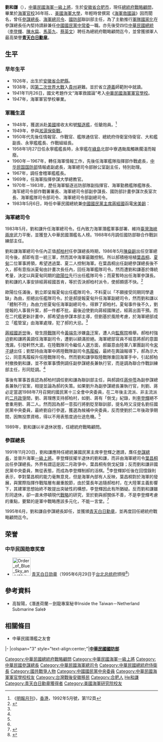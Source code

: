 {{Infobox_officeholder
|前綴尊稱=[[中華民國海軍|中華民國海軍]][[一級上將|一級上將]]
|後綴尊稱=[[將軍|將軍]]
| name = 劉和謙
| image name =Admiral (ROCN) Liu Ho-chien 海軍上將劉和謙 201611221821 114287.png
| width = 
|caption=劉和謙上將軍裝照
| now = 
| order        = {{ROC}}[[總統府戰略顧問|總統府戰略顧問]]
| term_start   = 1995年7月1日
| term_end     = 
| term_start1   = 1989年12月5日
| term_end1     = 1991年12月4日
| order2        = {{flagicon image|ROC General Chief of Staff of the Ministry of National Defense Flag.svg}} 第15任[[國防部參謀本部|參謀總長]]
| president2    = [[李登輝|李登輝]]
| term_start2   = 1991年12月5日
| term_end2     = 1995年6月30日
| predecessor2  = [[陳燊齡|陳燊齡]]（[[中華民國空軍|空軍]]）
| successor2    = [[羅本立|羅本立]]（[[中華民國陸軍|陸軍]]）
| order3        =[[File:ROC_Commanding_General_of_Navy_Flag.svg|22px]] 第10任[[中華民國海軍司令|海軍總司令]]
| term_start3   = 1983年5月16日
| term_end3     = 1988年6月1日
| predecessor3  = [[鄒堅|鄒堅]]
| successor3    = 葉昌桐
| period = 
| Sex = 男 
| Native place = [[安徽|安徽]][[合肥|合肥]]
| date of birth ={{birth date and age|1926|8|28}}
| place of birth = {{ROC-1912|安徽省}}[[合肥|合肥]]
| nationality={{ROC}}
| party = {{KMT}}
|allegiance = {{ROC}}
|branch = [[File:Flag_of_the_Republic_of_China.svg|22px]] [[中華民國海軍|中華民國海軍]]
|rank = [[File:ROCN_Senior_Admiral's_Flag.svg|22px]]  [[大將#中華民國|一級上將]] 
| serviceyears = 1947年－

| educate = 
*海軍軍官學校1947年班（三十六年班）畢業<br><span style="color: blue;">(1947年)</span>
*美國海軍兩棲作戰班<br><span style="color: blue;">(1953年)</span>
*海軍指揮參謀大學八期<br><span style="color: blue;">(1958年)</span>
*美國{{tsl|en|Naval Postgraduate School|美國海軍研究院|海軍PG學院}}<br><span style="color: blue;">(1961年)</span>
*美國海軍大學畢業<br><span style="color: blue;">(1969年)</span>
*三軍大學戰爭學院將官班1972年（六十一年）冬班<br><span style="color: blue;">(1972年)</span>
| past = 
*海軍總司令部作戰署少將署長
*國防部參謀本部計畫中將次長<br><span style="color: blue;">(1975年-1978年)</span>
*海軍艦隊司令部中將司令<br><span style="color: blue;">(1978年-1980年)</span>
*海軍總司令部中將副總司令<br><span style="color: blue;">(1980年-1983年)</span>
*海軍總司令部上將總司令<br><span style="color: blue;">(1983年5月-1988年6月)</span>
*國防部聯合作戰訓練部上將主任<br><span style="color: blue;">(1988年6月-1989年12月)</span>
*總統府戰略顧問<br><span style="color: blue;">(1989年12月-1991年12月5日)</span>
*[[中國國民黨|中國國民黨]]中央常務委員會委員<br><span style="color: blue;">(1990年2月-1992年)</span>
*國防部參謀總長<br><span style="color: blue;">(1991年12月5日-1995年6月30日)</span>
*總統府戰略顧問<br><span style="color: blue;">(1995年7月1日-)</span>
}}
'''劉和謙'''（{{bd|1926年|9月28日|catIdx=L劉}}），[[中華民國海軍|中華民國海軍]][[一級上將|一級上將]]，生於[[安徽省_(中華民國)|安徽省]][[合肥市|合肥市]]，現任[[總統府戰略顧問|總統府戰略顧問]]，畢業於[[海軍官校|海軍官校]]36年班、{{tsl|en|Naval Postgraduate School|美國海軍研究院|美國海軍PG學院}}、[[美國海軍|美國海軍]][[大學|大學]]，年輕時曾撰寫《[[海軍救國論|海軍救國論]]》因而聞名，曾任[[中華民國參謀總長|參謀總長]]、[[中華民國海軍總司令|海軍總司令]]、[[中華民國國防部|國防部]]聯訓部主任，為了主動推行[[軍隊國家化|軍隊國家化]]在參謀總長任內堅持請辭兼任[[中國國民黨|中國國民黨]][[中國國民黨中央委員會|中常委]]一職。亦先後受四位[[中華民國總統|中華民國總統]]（[[李登輝|李登輝]]、[[陳水扁|陳水扁]]、[[馬英九|馬英九]]、[[蔡英文|蔡英文]]）聘任為總統府戰略顧問迄今，並曾獲頒軍人最高榮譽'''[[青天白日勳章|青天白日勳章]]'''。

==生平==
===早年生平===
*1926年，出生於[[安徽省_(中華民國)|安徽省]][[合肥縣|合肥縣]]。
*1938年，因[[第二次世界大戰|第二次世界大戰]]入[[貴州省_(中華民國)|貴州]]避難。並於省立[[遵義|遵義]]師範附中就讀。
*1941年11月26日，國文考題作文“海軍救國論”考入[[中華民國海軍軍官學校|中華民國海軍軍官學校]]。
*1947年，海軍軍官學校畢業。

===軍職生涯===
*1948年，獲選派赴[[美國|美國]]接收太和號[[驅逐艦|驅逐艦]]，任鎗炮員。<ref>《[[明報月刊|明報月刊]]》，[[香港|香港]]，1992年5月號，第112頁</ref>
*1949年，參與[[上海戰役|淞滬保衛戰]]。
*1950年代先後任情報官、作戰官、艦隊通信官、總統府侍衛室侍衛官、大和艦副長、永寧艦艦長、作戰組組長。
*1958年1月27日任永寧艦艦長時，永寧艦在[[綠島|綠島]]北部中寮遇颱風觸礁擱淺而報廢。
*1960年－1967年，轉任海軍情報工作，先後任海軍艦隊指揮部作戰處長，[[中华民国国防部|中华民国国防部]]情報處副處長，海軍總司令部辦公室副主任，特別助理。
*1967年，調任會稽軍艦艦長。
*1969年，任海軍指揮參謀大學總教官。
*1970年－1983年，歷任海軍驅逐巡防部隊副指揮官、海軍勤務艦隊艦隊長、海军總司令部作戰署署長、海軍總司令部副參謀長、國防部計畫參謀次長室次長、海軍艦隊司令部司令、海軍總司令部副總司令。
*1983年5月6日，時任中華民國總統兼[[中國國民黨主席|中國國民黨主席]][[蔣經國|蔣經國]]函電[[宋美齡|宋美齡]]：
{{quote|
「軍隊人事為國家興替根本海軍總司令[[鄒堅|鄒堅]]已任職七年擬即改任為副參謀總長並以其副總司令劉和謙繼任海軍職務」<ref>周美華、蕭李居編，《蔣經國書信集——與宋美齡往來函電》(下)，台北「[[國史館|國史館]]」出版，2009年，第363頁</ref>
}}

===海軍總司令===
1983年5月，劉和謙升任海軍總司令。任內致力海軍潛艦軍事部署、維持[[臺灣海峽|臺灣海峽]][[兩岸|兩岸]]武力平衡，並獲登入中華民國潛艦名人榜。1988年6月調任國防部聯合作戰訓練部主任。

劉和謙海軍總司令任內正值[[郝柏村|郝柏村]]任參謀總長時期，1986年5月[[陳燊齡|陳燊齡]]出任空軍總司令後，郝即有意一統三軍，然而其中海軍最難控制。所以郝積極培植[[葉昌桐|葉昌桐]]、[[夏甸|夏甸]]二位軍事將領，希望透過葉、夏二人控制海軍。在葉昌桐出任副總參謀總長後不久，郝有意指派夏甸由計畫次長任內，回任海軍艦隊司令。然而遭劉和謙基於傳統考量，決定以與夏甸同期的[[歐陽位|歐陽位]]先行出任艦隊司令；而夏暫時出任海軍參謀長。劉和謙的人事安排經蔣經國首肯，等於否決郝柏村派令，使郝頗感不快。<ref name=李登輝兵法>{{cite book |author=[[張友驊|張友驊]]著|title=《李登輝兵法—李、郝軍權爭霸戰》 |date=1992年12月15日初版二刷 |publisher=新高地出版社 |location=臺北市 |isbn= 957-8724-00-4}}</ref>{{rp|77-78}}

歐陽位任滿後，劉立即呈報夏甸出任艦隊司令，不料夏以「不願接受同期同學遺缺」為由，拒絕出任艦隊司令。於是郝提報夏甸升任海軍副總司令，然而劉和謙以「體制不符」為由力拒夏甸任海軍副總司令，得罪了郝柏村。夏甸事件後不久，劉提報的人事晉升案，郝一件都不批，最後迫使劉向蔣經國陳述，經蔣出面干預。而在二代艦更新計畫中，郝希望由參謀本部主導，但劉基於風險考慮，於海軍總部成立「艦管室」由海軍處理，犯了郝的大忌。<ref name=李登輝兵法></ref>{{rp|79-80}}

[[蔣經國逝世|蔣經國逝世]]後，發生[[中華民國海軍陸戰隊|陸戰隊]]司令[[黃端先|黃端先]]涉嫌[[貪汙|貪汙]]案，遭人向[[監察院|監察院]]檢舉。郝柏村強迫劉和謙將黃調任海軍副司令，遭劉以額滿拒絕。海軍總部官員不經意將郝的意圖洩漏，引發軒然大波。在陸戰隊司令繼任人選方面，郝屬意由陸軍八軍團副司令[[宋子璉|宋子璉]]出任；劉堅持由海軍中將陸戰隊副司令[[馬履綏|馬履綏]]，最終在輿論報導下，郝為示大公，同意馬履綏升任陸戰隊司令。然而劉和謙爭取陸戰隊重回海軍手中，引起郝柏村撤換劉和謙，並不依軍事慣例調任副參謀總長兼執行官，而是調為聯合作戰訓練部主任，形同貶調。<ref name=李登輝兵法></ref>{{rp|80-81}}

事後有軍事首長認為郝柏村調任劉和謙為聯訓部主任，與郝調任[[蔣仲苓|蔣仲苓]]為副參謀總長兼執行官案，相提並論為郝的失策。如果劉升為副參謀總長兼執行官，則劉、蔣必定當選1988年7月召開的國民黨十三全會中央委員，在二年後主流派、非主流派的[[二月政爭|二月政爭]]間，劉、蔣理應支持郝柏村，如劉、蔣有「倒戈」紀錄，則[[李登輝|李登輝]]絕不會重用劉、蔣二人。然而因為郝一意孤行將劉貶至聯訓部，提名時又沒提名劉任國民黨中央委員，最終劉自行參選，獲選為候補中央委員，反而使劉於二年後政爭期間，因無投票資格，得以不用表態度過仕途危機。<ref name=李登輝兵法></ref>{{rp|80-82}}

1989年，劉和謙以半退休狀態，任總統府戰略顧問。

===參謀總長===
1991年11月20日，劉和謙應時任總統兼國民黨主席李登輝之邀請，膺任[[參謀總長|參謀總長]]，並晉升海軍[[中華民國上將列表|一級上將]]。李登輝拔擢半退休的劉和謙，而非由海軍總司令[[葉昌桐|葉昌桐]]出任參謀總長。外界有謂這是因二月政爭中，葉昌桐有倒戈紀錄；反而劉和謙非國民黨中央委員，無從表態，而成為李登輝制郝的活棋。<ref name=李登輝兵法></ref>{{rp|8159}}李登輝卸任後在回憶錄則表示，李對葉昌桐的能力毫無意見，但是海軍內部有人反映，葉昌桐對於海軍的發展，與實際指揮作戰階層有嚴重脫節，由於葉長年追隨郝柏村，在大陸軍主義影響下，其建軍思想始終不敢提出突破性的構想，李登輝因此有所猶疑。反而劉和謙雖形同退休，卻一直未停頓現代[[戰略|戰略]]的研究，至於劉與郝關係不善，不是李登輝考慮的重點，要緊的是軍中戰略應該多元化，不能一言堂。<ref name=李登輝執政>{{cite book |author=李登輝受訪；[[鄒景雯|鄒景雯]]採訪|title=《李登輝執政告白實錄》 |date=2001年5月初版 |publisher=印刻出版 |location=臺北縣樹林市 |isbn= 957-2044-30-3}}</ref>{{rp|96-97}}

1995年6月，劉和謙自參謀總長卸任，並獲頒[[青天白日勳章|青天白日勳章]]，並再度回任總統府戰略顧問迄今。

==荣誉==
===中华民国勋章奖章===
* [[File:Order_of_Blue_Sky_and_White_Sun_with_Grand_Cordon_ribbon.png|60px]] [[青天白日勋章|青天白日勋章]]（1995年6月29日于[[台北市|台北]][[总统府_(台湾)|总统府]]颁授<ref>{{cite web |url=https://www.president.gov.tw/NEWS/22514 |title=總統授勳劉和謙 |publisher=中华民国总统府 |date=1995-06-29 |accessdate=2021-09-11 |archive-date=2021-09-11 |archive-url=https://web.archive.org/web/20210911112706/https://www.president.gov.tw/NEWS/22514 |dead-url=no }}</ref>）

==參考資料==
*高智陽，《潛進荷蘭－劍龍專案秘辛Inside the Taiwan－Netherland Submarine Sale》
<references/>

==相關條目==
*中華民國潛艦之友會
{{start box}}
{{s-mil}}
|-
|colspan="3" style="text-align:center;"|'''[[中華民國|中華民國]][[中華民國國防部|國防部]]'''
{{s-before|[[鄒堅|鄒堅]]}}
{{s-title|[[中華民國海軍|中華民國海軍]]總司令<br><small>第十任<br>1983年5月16日－1988年6月1日</small>}}
{{s-after|葉昌桐}}
{{s-before|[[陳燊齡|陳燊齡]]}}
{{s-title|[[中華民國參謀總長|中華民國參謀總長]]<br><small>第十四任<br>1991年12月5日－1995年6月30日</small>}}
{{s-after|[[羅本立|羅本立]]}}
{{end box}}
{{中華民國一級上將}}
{{中華民國參謀總長}}
{{中華民國海軍司令}}
{{DEFAULTSORT:Liu劉和謙}}
[[Category:中華民國總統府戰略顧問|Category:中華民國總統府戰略顧問]]
[[Category:中華民國海軍一級上將|Category:中華民國海軍一級上將]]
[[Category:中華民國參謀總長|Category:中華民國參謀總長]]
[[Category:中華民國海軍總司令|Category:中華民國海軍總司令]]
[[Category:中華民國總統府侍衛長|Category:中華民國總統府侍衛長]]
[[Category:國共戰爭人物|Category:國共戰爭人物]]
[[Category:中國國民黨中央委員|Category:中國國民黨中央委員]]
[[Category:中華民國海軍軍官學校校友|Category:中華民國海軍軍官學校校友]]
[[Category:台灣戰後安徽移民|Category:台灣戰後安徽移民]]
[[Category:合肥人|Category:合肥人]]
[[Category:劉姓|He和謙]]
[[Category:青天白日勳章獲得者|Category:青天白日勳章獲得者]]
[[Category:美國海軍研究院校友|Category:美國海軍研究院校友]]